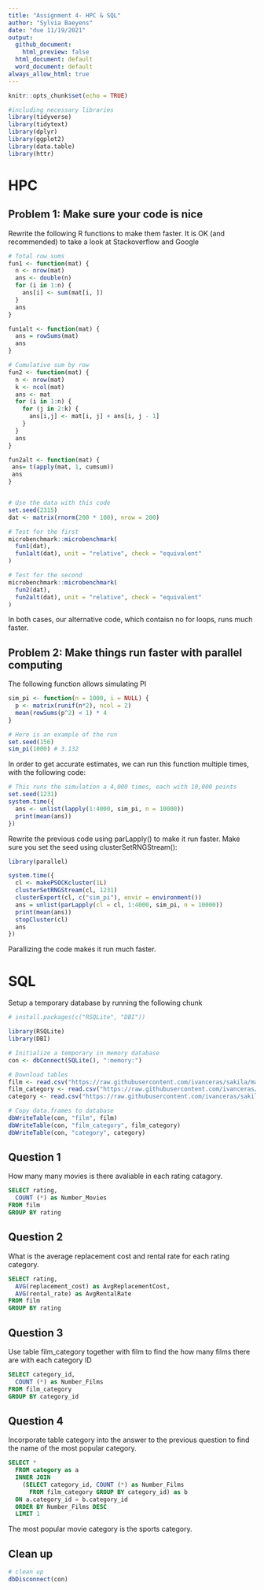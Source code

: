 ```yaml
---
title: "Assignment 4- HPC & SQL"
author: "Sylvia Baeyens"
date: "due 11/19/2021"
output:
  github_document: 
    html_preview: false
  html_document: default
  word_document: default
always_allow_html: true
---
```


```r
knitr::opts_chunk$set(echo = TRUE)
```


```r
#including necessary libraries
library(tidyverse)
library(tidytext)
library(dplyr)
library(ggplot2)
library(data.table)
library(httr)
```

# HPC
## Problem 1: Make sure your code is nice

Rewrite the following R functions to make them faster. It is OK (and recommended) to take a look at Stackoverflow and Google
```r

# Total row sums
fun1 <- function(mat) {
  n <- nrow(mat)
  ans <- double(n) 
  for (i in 1:n) {
    ans[i] <- sum(mat[i, ])
  }
  ans
}

fun1alt <- function(mat) {
  ans = rowSums(mat)
  ans
}

# Cumulative sum by row
fun2 <- function(mat) {
  n <- nrow(mat)
  k <- ncol(mat)
  ans <- mat
  for (i in 1:n) {
    for (j in 2:k) {
      ans[i,j] <- mat[i, j] + ans[i, j - 1]
    }
  }
  ans
}

fun2alt <- function(mat) {
 ans= t(apply(mat, 1, cumsum))
 ans
}


# Use the data with this code
set.seed(2315)
dat <- matrix(rnorm(200 * 100), nrow = 200)

# Test for the first
microbenchmark::microbenchmark(
  fun1(dat),
  fun1alt(dat), unit = "relative", check = "equivalent"
)

# Test for the second
microbenchmark::microbenchmark(
  fun2(dat),
  fun2alt(dat), unit = "relative", check = "equivalent"
)

```
In both cases, our alternative code, which contaisn no for loops, runs much faster.


## Problem 2: Make things run faster with parallel computing

The following function allows simulating PI
```r
sim_pi <- function(n = 1000, i = NULL) {
  p <- matrix(runif(n*2), ncol = 2)
  mean(rowSums(p^2) < 1) * 4
}

# Here is an example of the run
set.seed(156)
sim_pi(1000) # 3.132
```

In order to get accurate estimates, we can run this function multiple times, with the following code:

```r
# This runs the simulation a 4,000 times, each with 10,000 points
set.seed(1231)
system.time({
  ans <- unlist(lapply(1:4000, sim_pi, n = 10000))
  print(mean(ans))
})
```

Rewrite the previous code using parLapply() to make it run faster. Make sure you set the seed using clusterSetRNGStream():

```r

library(parallel)

system.time({
  cl <- makePSOCKcluster(1L)
  clusterSetRNGStream(cl, 1231)
  clusterExport(cl, c("sim_pi"), envir = environment())
  ans = unlist(parLapply(cl = cl, 1:4000, sim_pi, n = 10000))
  print(mean(ans))
  stopCluster(cl)
  ans
})
```
Parallizing the code makes it run much faster.


# SQL

Setup a temporary database by running the following chunk
```r
# install.packages(c("RSQLite", "DBI"))

library(RSQLite)
library(DBI)

# Initialize a temporary in memory database
con <- dbConnect(SQLite(), ":memory:")

# Download tables
film <- read.csv("https://raw.githubusercontent.com/ivanceras/sakila/master/csv-sakila-db/film.csv")
film_category <- read.csv("https://raw.githubusercontent.com/ivanceras/sakila/master/csv-sakila-db/film_category.csv")
category <- read.csv("https://raw.githubusercontent.com/ivanceras/sakila/master/csv-sakila-db/category.csv")

# Copy data.frames to database
dbWriteTable(con, "film", film)
dbWriteTable(con, "film_category", film_category)
dbWriteTable(con, "category", category)
```

## Question 1
How many many movies is there avaliable in each rating catagory.
```sql

SELECT rating,
  COUNT (*) as Number_Movies
FROM film
GROUP BY rating

```


## Question 2
What is the average replacement cost and rental rate for each rating category.
```sql

SELECT rating,
  AVG(replacement_cost) as AvgReplacementCost, 
  AVG(rental_rate) as AvgRentalRate
FROM film
GROUP BY rating

```

## Question 3
Use table film_category together with film to find the how many films there are with each category ID
```sql

SELECT category_id,
  COUNT (*) as Number_Films
FROM film_category
GROUP BY category_id

```

## Question 4 

Incorporate table category into the answer to the previous question to find the name of the most popular category.
```sql

SELECT *
  FROM category as a
  INNER JOIN 
    (SELECT category_id, COUNT (*) as Number_Films
      FROM film_category GROUP BY category_id) as b
  ON a.category_id = b.category_id
  ORDER BY Number_Films DESC
  LIMIT 1

```
The most popular movie category is the sports category. 

## Clean up
```r
# clean up
dbDisconnect(con)
```